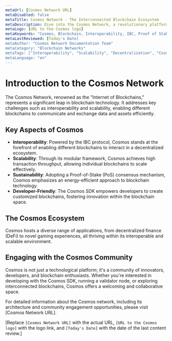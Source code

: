 ```yaml
---
metaUrl: [Cosmos Network URL]
metaDisabled: false
metaTitle: Cosmos Network - The Interconnected Blockchain Ecosystem
metaDescription: Dive into the Cosmos Network, a revolutionary platform enabling blockchain interoperability and scalability through the IBC protocol.
metaLogo: [URL to the Cosmos logo]
metaKeywords: "Cosmos, Blockchain, Interoperability, IBC, Proof of Stake, Cosmos SDK"
metaLastReviewed: [Today's Date]
metaAuthor: "Cosmos Network Documentation Team"
metaCategory: "Blockchain Networks"
metaTags: ["Interoperability", "Scalability", "Decentralization", "Cosmos SDK"]
metaLanguage: "en"
---
```


# Introduction to the Cosmos Network

The Cosmos Network, renowned as the "Internet of Blockchains," represents a significant leap in blockchain technology. It addresses key challenges such as interoperability and scalability, enabling different blockchains to communicate and exchange data and assets efficiently.

## Key Aspects of Cosmos

- **Interoperability**: Powered by the IBC protocol, Cosmos stands at the forefront of enabling different blockchains to interact in a decentralized ecosystem.
- **Scalability**: Through its modular framework, Cosmos achieves high transaction throughput, allowing individual blockchains to scale effectively.
- **Sustainability**: Adopting a Proof-of-Stake (PoS) consensus mechanism, Cosmos emphasizes an energy-efficient approach to blockchain technology.
- **Developer-Friendly**: The Cosmos SDK empowers developers to create customized blockchains, fostering innovation within the blockchain space.

## The Cosmos Ecosystem

Cosmos hosts a diverse range of applications, from decentralized finance (DeFi) to novel gaming experiences, all thriving within its interoperable and scalable environment.

## Engaging with the Cosmos Community

Cosmos is not just a technological platform; it's a community of innovators, developers, and blockchain enthusiasts. Whether you're interested in developing with the Cosmos SDK, running a validator node, or exploring interconnected blockchains, Cosmos offers a welcoming and collaborative space.

For detailed information about the Cosmos network, including its architecture and community engagement opportunities, please visit [Cosmos Network URL].

[Replace `[Cosmos Network URL]` with the actual URL, `[URL to the Cosmos logo]` with the logo link, and `[Today's Date]` with the date of the last content review.]
